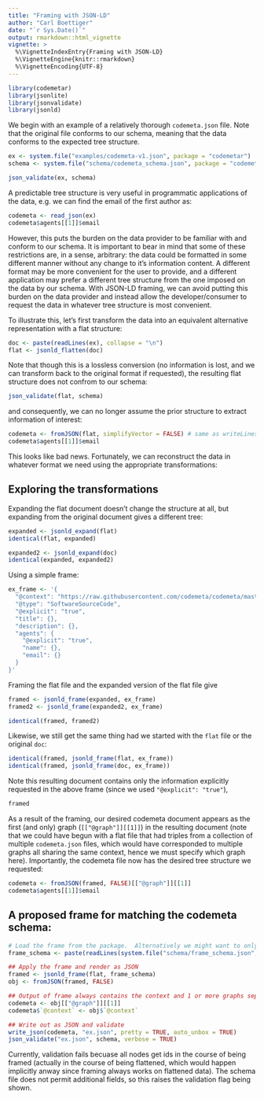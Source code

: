 ```yaml
---
title: "Framing with JSON-LD"
author: "Carl Boettiger"
date: "`r Sys.Date()`"
output: rmarkdown::html_vignette
vignette: >
  %\VignetteIndexEntry{Framing with JSON-LD}
  %\VignetteEngine{knitr::rmarkdown}
  %\VignetteEncoding{UTF-8}
---
```



```r
library(codemetar)
library(jsonlite)
library(jsonvalidate)
library(jsonld)
```


We begin with an example of a relatively thorough `codemeta.json` file.  Note that the original file conforms to our schema, meaning that the data conforms to the expected tree structure.  

```r
ex <- system.file("examples/codemeta-v1.json", package = "codemetar")
schema <- system.file("schema/codemeta_schema.json", package = "codemetar")

json_validate(ex, schema)
```

A predictable tree structure is very useful in programmatic applications of the data, e.g. we can find the email of the first author as: 

```r
codemeta <- read_json(ex)
codemeta$agents[[1]]$email
```

However, this puts the burden on the data provider to be familiar with and conform to our schema.  It is important to bear in mind that some of these restrictions are, in a sense, arbitrary: the data could be formatted in some different manner without any change to it's information content.  A different format may be more convenient for the user to provide, and a different application may prefer a different tree structure from the one imposed on the data by our schema.  With JSON-LD framing, we can avoid putting this burden on the data provider and instead allow the developer/consumer to request the data in whatever tree structure is most convenient.

To illustrate this, let's first transform the data into an equivalent alternative representation with a flat structure:


```r
doc <- paste(readLines(ex), collapse = "\n")
flat <- jsonld_flatten(doc)
```

Note that though this is a lossless conversion (no information is lost, and we can transform back to the original format if requested), the resulting flat structure does not confrom to our schema:


```r
json_validate(flat, schema)
```

and consequently, we can no longer assume the prior structure to extract information of interest:


```r
codemeta <- fromJSON(flat, simplifyVector = FALSE) # same as writeLines(flat, "flat.json"); read_json("flat.json")
codemeta$agents[[1]]$email
```

This looks like bad news.  Fortunately, we can reconstruct the data in whatever format we need using the appropriate transformations:


## Exploring the transformations

Expanding the flat document doesn't change the structure at all, but expanding from the original document gives a different tree:

```r
expanded <- jsonld_expand(flat)
identical(flat, expanded)

expanded2 <- jsonld_expand(doc)
identical(expanded, expanded2)
```

Using a simple frame:

```r
ex_frame <- '{
  "@context": "https://raw.githubusercontent.com/codemeta/codemeta/master/codemeta.jsonld",
  "@type": "SoftwareSourceCode",
  "@explicit": "true",
  "title": {},
  "description": {},
  "agents": {
    "@explicit": "true",
    "name": {},
    "email": {}
  }
}'
```

Framing the flat file and the expanded version of the flat file give


```r
framed <- jsonld_frame(expanded, ex_frame) 
framed2 <- jsonld_frame(expanded2, ex_frame) 

identical(framed, framed2)
```

Likewise, we still get the same thing had we started with the `flat` file or the original `doc`:

```r
identical(framed, jsonld_frame(flat, ex_frame))
identical(framed, jsonld_frame(doc, ex_frame))
```

Note this resulting document contains only the information explicitly requested in the above frame (since we used `"@explicit": "true"`),

```r
framed
```


As a result of the framing, our desired codemeta document appears as the first (and only) graph (`[["@graph"]][[1]]`) in the resulting document (note that we could have begun with a flat file that had triples from a collection of multiple `codemeta.json` files, which would have corresponded to multiple graphs all sharing the same context, hence we must specify which graph here).  Importantly, the codemeta file now has the desired tree structure we requested:

```r
codemeta <- fromJSON(framed, FALSE)[["@graph"]][[1]]
codemeta$agents[[1]]$email
```



## A proposed frame for matching the codemeta schema:

```r

# Load the frame from the package.  Alternatively we might want to only use URLs for defining the schema and frame schema
frame_schema <- paste(readLines(system.file("schema/frame_schema.json", package="codemetar")),collapse = "\n")

## Apply the frame and render as JSON
framed <- jsonld_frame(flat, frame_schema)
obj <- fromJSON(framed, FALSE)

## Output of frame always contains the context and 1 or more graphs separately; we add the context back to our graph to get codemeta.json:
codemeta <- obj[["@graph"]][[1]]
codemeta$`@context` <- obj$`@context`

## Write out as JSON and validate
write_json(codemeta, "ex.json", pretty = TRUE, auto_unbox = TRUE)
json_validate("ex.json", schema, verbose = TRUE)
```

Currently, validation fails becuase all nodes get ids in the course of being framed (actually in the course of being flattened, which would happen implicitly anway
since framing always works on flattened data).  The schema file does not permit additional fields, so this raises the validation flag being shown.  


<!--
Experimenting with simpler default context files, need to set embed to always

```r
simple_frame <- '{"@context": "https://raw.githubusercontent.com/codemeta/codemeta/master/codemeta.jsonld", "@type": "SoftwareSourceCode"}'

codemeta <- fromJSON(jsonld_frame(doc, simple_frame), FALSE)[["@graph"]][[1]]
codemeta$agents
```

-->
